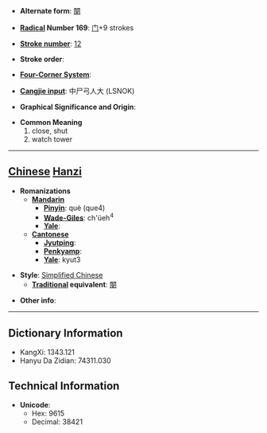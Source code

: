 * '''Alternate form''': [[闋]]

* '''[[Wiktionary:Chinese radical index| Radical]] Number 169''': [[Wiktionary:Chinese radical index 门|门]]+9 strokes

* '''[[Wiktionary:Chinese total strokes index|Stroke number]]''': [[Wiktionary:Chinese total strokes index 12|12]]

* '''Stroke order''': 

* '''[[Wiktionary:Chinese four corner index|Four-Corner System]]''': 

* '''[[Wiktionary:Chinese Cangjie index|Cangjie input]]''': 中尸弓人大 (LSNOK)

* '''Graphical Significance and Origin''': 

* '''Common Meaning'''
*#close, shut
*# watch tower


----

== [[Chinese]] [[Hanzi]] ==

* '''Romanizations'''
** '''[[Mandarin]]'''
*** '''[[Pinyin]]''': què (que4)
*** '''[[Wade-Giles]]''': ch'üeh<sup>4</sup>
*** '''[[Yale]]''': 
** '''[[Cantonese]]'''
*** '''[[Jyutping]]''':
*** '''[[Penkyamp]]''': 
*** '''[[Yale]]''': kyut3

* '''Style''': [[Simplified Chinese]] 
** '''[[Traditional Chinese|Traditional]] equivalent''': [[闋]]

* '''Other info''': 

----

== Dictionary Information ==

* KangXi: 1343.121
* Hanyu Da Zidian: 74311.030

== Technical Information ==

* '''Unicode''':
** Hex: 9615
** Decimal: 38421